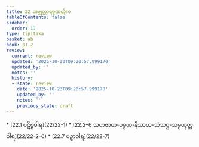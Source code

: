 ```yaml
---
title: 22 အဇ္ဈတ္တာရမ္မဏတ္တိက
tableOfContents: false
sidebar:
  order: 17
type: tipitaka
basket: ab
book: p1-2
review:
  current: review
  updated: '2025-10-23T09:20:57.999170'
  updated_by: ''
  notes: ''
  history:
  - state: review
    date: '2025-10-23T09:20:57.999170'
    updated_by: ''
    notes: ''
    previous_state: draft
---
```



<ReviewStatus review={frontmatter.review} showDetails={true} />

<HypothesisAnnotation frontmatter={frontmatter} />

<DynamicBreadcrumb />



<TableOfContents book="p1-2" section="22">
* [22.1 ပဋိစ္စဝါရ](22/22-1)
* [22.2–6 သဟဇာတ-ပစ္စယ-နိဿယ-သံသဋ္ဌ-သမ္ပယုတ္တဝါရ](22/22-2–6)
* [22.7 ပဉှာဝါရ](22/22-7)
</TableOfContents>